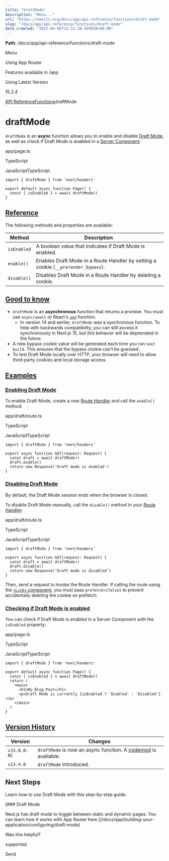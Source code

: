 ---
title: "draftMode"
description: "Menu..."
url: "https://nextjs.org/docs/app/api-reference/functions/draft-mode"
slug: "/docs/app/api-reference/functions/draft-mode"
date_crawled: "2025-04-06T12:11:10.449928+00:00"
---

**Path**: /docs/app/api-reference/functions/draft-mode

Menu

Using App Router

Features available in /app

Using Latest Version

15.2.4

[API Reference](/docs/app/api-reference)[Functions](/docs/app/api-reference/functions)draftMode

# draftMode

`draftMode` is an **async** function allows you to enable and disable [Draft Mode](/docs/app/building-your-application/configuring/draft-mode), as well as check if Draft Mode is enabled in a [Server Component](/docs/app/building-your-application/rendering/server-components).

app/page.ts

TypeScript

JavaScriptTypeScript

```
import { draftMode } from 'next/headers'
 
export default async function Page() {
  const { isEnabled } = await draftMode()
}
```

## [Reference](#reference)

The following methods and properties are available:

| Method | Description |
| --- | --- |
| `isEnabled` | A boolean value that indicates if Draft Mode is enabled. |
| `enable()` | Enables Draft Mode in a Route Handler by setting a cookie (`__prerender_bypass`). |
| `disable()` | Disables Draft Mode in a Route Handler by deleting a cookie. |

## [Good to know](#good-to-know)

* `draftMode` is an **asynchronous** function that returns a promise. You must use `async/await` or React's [`use`](https://react.dev/reference/react/use) function.
  + In version 14 and earlier, `draftMode` was a synchronous function. To help with backwards compatibility, you can still access it synchronously in Next.js 15, but this behavior will be deprecated in the future.
* A new bypass cookie value will be generated each time you run `next build`. This ensures that the bypass cookie can’t be guessed.
* To test Draft Mode locally over HTTP, your browser will need to allow third-party cookies and local storage access.

## [Examples](#examples)

### [Enabling Draft Mode](#enabling-draft-mode)

To enable Draft Mode, create a new [Route Handler](/docs/app/building-your-application/routing/route-handlers) and call the `enable()` method:

app/draft/route.ts

TypeScript

JavaScriptTypeScript

```
import { draftMode } from 'next/headers'
 
export async function GET(request: Request) {
  const draft = await draftMode()
  draft.enable()
  return new Response('Draft mode is enabled')
}
```

### [Disabling Draft Mode](#disabling-draft-mode)

By default, the Draft Mode session ends when the browser is closed.

To disable Draft Mode manually, call the `disable()` method in your [Route Handler](/docs/app/building-your-application/routing/route-handlers):

app/draft/route.ts

TypeScript

JavaScriptTypeScript

```
import { draftMode } from 'next/headers'
 
export async function GET(request: Request) {
  const draft = await draftMode()
  draft.disable()
  return new Response('Draft mode is disabled')
}
```

Then, send a request to invoke the Route Handler. If calling the route using the [`<Link>` component](/docs/app/api-reference/components/link), you must pass `prefetch={false}` to prevent accidentally deleting the cookie on prefetch.

### [Checking if Draft Mode is enabled](#checking-if-draft-mode-is-enabled)

You can check if Draft Mode is enabled in a Server Component with the `isEnabled` property:

app/page.ts

TypeScript

JavaScriptTypeScript

```
import { draftMode } from 'next/headers'
 
export default async function Page() {
  const { isEnabled } = await draftMode()
  return (
    <main>
      <h1>My Blog Post</h1>
      <p>Draft Mode is currently {isEnabled ? 'Enabled' : 'Disabled'}</p>
    </main>
  )
}
```

## [Version History](#version-history)

| Version | Changes |
| --- | --- |
| `v15.0.0-RC` | `draftMode` is now an async function. A [codemod](/docs/app/building-your-application/upgrading/codemods#150) is available. |
| `v13.4.0` | `draftMode` introduced. |

## Next Steps

Learn how to use Draft Mode with this step-by-step guide.

[### Draft Mode

Next.js has draft mode to toggle between static and dynamic pages. You can learn how it works with App Router here.](/docs/app/building-your-application/configuring/draft-mode)

Was this helpful?

supported.

Send